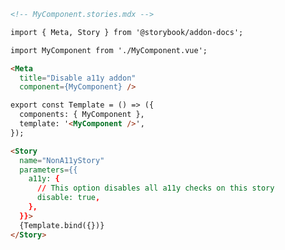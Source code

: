 ```md
<!-- MyComponent.stories.mdx -->

import { Meta, Story } from '@storybook/addon-docs';

import MyComponent from './MyComponent.vue';

<Meta 
  title="Disable a11y addon" 
  component={MyComponent} />

export const Template = () => ({
  components: { MyComponent },
  template: '<MyComponent />',
});

<Story
  name="NonA11yStory"
  parameters={{
    a11y: {
      // This option disables all a11y checks on this story
      disable: true,
    },
  }}>
  {Template.bind({})}
</Story>
```

